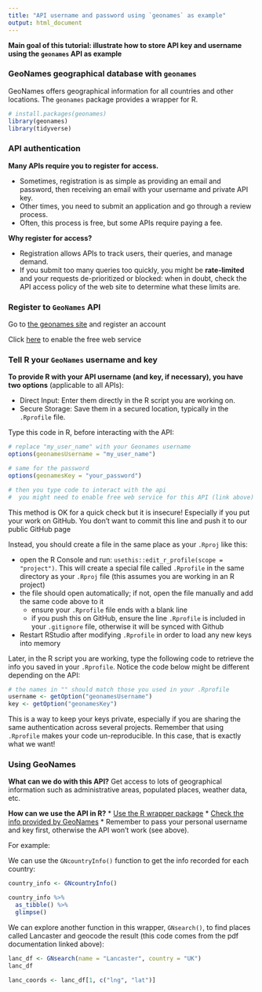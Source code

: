 ```yaml
---
title: "API username and password using `geonames` as example"
output: html_document
---
```


**Main goal of this tutorial: illustrate how to store API key and username using the `geonames` API as example** 


### GeoNames geographical database with `geonames`

GeoNames offers geographical information for all countries and other locations. The `geonames` package provides a wrapper for R.

```r
# install.packages(geonames)
library(geonames)
library(tidyverse)
```


### API authentication

**Many APIs require you to register for access.**

* Sometimes, registration is as simple as providing an email and password, then receiving an email with your username and private API key.
* Other times, you need to submit an application and go through a review process.
* Often, this process is free, but some APIs require paying a fee.

**Why register for access?** 

* Registration allows APIs to track users, their queries, and manage demand. 
* If you submit too many queries too quickly, you might be **rate-limited** and your requests de-prioritized or blocked: when in doubt, check the API access policy of the web site to determine what these limits are.


### Register to `GeoNames` API

Go to [the geonames site](http://www.geonames.org/login/) and register an account 

Click [here](http://www.geonames.org/enablefreewebservice) to enable the free web service


### Tell R your `GeoNames` username and key

**To provide R with your API username (and key, if necessary), you have two options** (applicable to all APIs):

* Direct Input: Enter them directly in the R script you are working on.
* Secure Storage: Save them in a secured location, typically in the `.Rprofile` file.

Type this code in R, before interacting with the API: 
```r
# replace "my_user_name" with your Geonames username
options(geonamesUsername = "my_user_name") 

# same for the password
options(geonamesKey = "your_password")

# then you type code to interact with the api
#  you might need to enable free web service for this API (link above)
```

This method is OK for a quick check but it is insecure! Especially if you put your work on GitHub. You don't want to commit this line and push it to our public GitHub page

Instead, you should create a file in the same place as your `.Rproj` like this:

  * open the R Console and run: `usethis::edit_r_profile(scope = "project")`. This will create a special file called `.Rprofile` in the same directory as your `.Rproj` file (this assumes you are working in an R project)
  * the file should open automatically; if not, open the file manually and add the same code above to it
      * ensure your `.Rprofile` file ends with a blank line
      * if you push this on GitHub, ensure the line `.Rprofile` is included in your `.gitignore` file, otherwise it will be synced with Github
* Restart RStudio after modifying `.Rprofile` in order to load any new keys into memory

Later, in the R script you are working, type the following code to retrieve the info you saved in your `.Rprofile`. Notice the code below might be different depending on the API:

```r

# the names in "" should match those you used in your .Rprofile
username <- getOption("geonamesUsername") 
key <- getOption("geonamesKey")
```

This is a way to keep your keys private, especially if you are sharing the same authentication across several projects. Remember that using `.Rprofile` makes your code un-reproducible. In this case, that is exactly what we want!


### Using GeoNames

**What can we do with this API?** Get access to lots of geographical information such as administrative areas, populated places, weather data, etc.

**How can we use the API in R?** 
* [Use the R wrapper package](chrome-extension://efaidnbmnnnibpcajpcglclefindmkaj/https://cran.r-project.org/web/packages/geonames/geonames.pdf)
* [Check the info provided by GeoNames](http://www.geonames.org/export/)
* Remember to pass your personal username and key first, otherwise the API won't work (see above).

For example:

We can use the `GNcountryInfo()` function to get the info recorded for each country:

```r
country_info <- GNcountryInfo()
```

```r
country_info %>%
  as_tibble() %>%
  glimpse()
```

We can explore another function in this wrapper, `GNsearch()`, to find places called Lancaster and geocode the result (this code comes from the pdf documentation linked above):
```r
lanc_df <- GNsearch(name = "Lancaster", country = "UK")
lanc_df

lanc_coords <- lanc_df[1, c("lng", "lat")]
```


